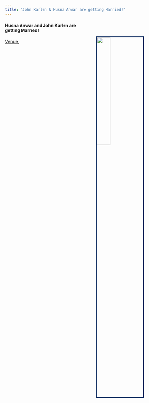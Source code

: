 ```yaml
---
title: "John Karlen & Husna Anwar are getting Married!"
---
```



<div class="content">
<img src="files/henna_bw.jpeg" style="width:30%;border: 3px solid #102e61; margin:50px 50px" align = 'right'>
</div>

#### Husna Anwar and John Karlen are getting Married!
[Venue](http://www.overbrookhouse.com/),



